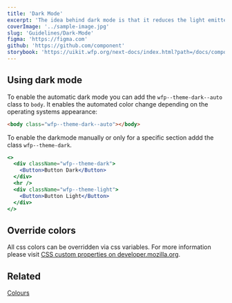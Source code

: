```yaml
---
title: 'Dark Mode'
excerpt: 'The idea behind dark mode is that it reduces the light emitted by device screens while maintaining the minimum colour contrast ratios required for readability.'
coverImage: '../sample-image.jpg'
slug: 'Guidelines/Dark-Mode'
figma: 'https://figma.com'
github: 'https://github.com/component'
storybook: 'https://uikit.wfp.org/next-docs/index.html?path=/docs/components-button--button-regular'
---
```


## Using dark mode

To enable the automatic dark mode you can add the `wfp--theme-dark--auto` class to `body`. It enables the automated color change depending on the operating systems appearance:

```html
<body class="wfp--theme-dark--auto"></body>
```

To enable the darkmode manually or only for a specific section addd the class `wfp--theme-dark`.

```jsx live
<>
  <div className="wfp--theme-dark">
    <Button>Button Dark</Button>
  </div>
  <hr />
  <div className="wfp--theme-light">
    <Button>Button Light</Button>
  </div>
</>
```

## Override colors

All css colors can be overridden via css variables. For more information please visit [CSS custom properties on developer.mozilla.org](https://developer.mozilla.org/en-US/docs/Web/CSS/Using_CSS_custom_properties).

## Related

[Colours](?path=/docs/documentation-core-colours--page)
